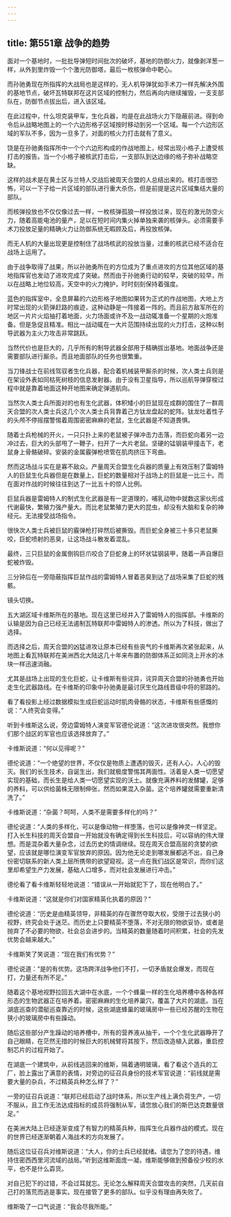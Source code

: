 ```yaml
---
---
---
```

title: 第551章 战争的趋势
---



面对一个基地时，一批批导弹短时间批次的破坏，基地的防御火力，就像剥洋葱一样，从外到里炸毁一个个激光防御塔，最后一枚核弹命中靶心。

而孙驰勇现在所指挥的大战局也是这样的，无人机导弹犹如手术刀一样先解决外围的基地节点，破坏瓦特联邦在这片区域的控制力，然后再向内继续摧毁，一支支部队在，防御节点拔出后，进入该区域。

在此过程中，什么坦克装甲车，生化兵器，均是在此战场火力下隐蔽前进。得到命令后从战略地图上的一个六边形格子区域按时移动到另一个区域。每一个六边形区域的军队不多，因为一旦多了，对面的核火力打击就有了意义。

饶是在孙驰勇指挥所中一个个六边形构成的作战地图上，经常出现小格子上遭受核打击的报告。当一个小格子被核武打击后，一支部队到达边缘的格子弥补战略空缺。

这样的战术是在黄土区与兰特人交战后被周天合盟的人总结出来的。核打击很恐怖，可以一下子给一片区域的部队进行重大杀伤，但是前提是这片区域集结大量的部队。

而核弹投放也不仅仅像过去一样，一枚核弹孤狼一样投放过来，现在的激光防空火力，随着高能电池的量产，足以在短时间内集火掉单独来袭的核弹头。必须需要手术刀投放足量的精确火力让防御系统无暇顾及后，再投放核弹。

而无人机的大量出现更是控制住了战场核武的投放当量，过重的核武已经不适合在战场上运用了。

由于战争取得了战果，所以孙驰勇所在的方位成为了重点进攻的方位其他区域的基地指挥官也发动了进攻完成了突破。然而由于孙驰勇行动的较早，突破的较早，所以在战略上地位较高，天空中的火力掩护，时时刻刻保持着强度。

蓝色的指挥室中，全息屏幕的六边形格子地图如果转为正式的作战地图，大地上方时常出现的火箭弹赶路的痕迹，这种动静是一阵接着一阵的。而且前方敌军所在的地区一片片火焰抽打着地面，火力场面或许不及一战动辄准备一个星期的火炮准备。但是急促且精准。相比一战动辄在一大片范围持续出现的火力打击，这种以制导武器为主火力攻击非常跳跃。

当然代价也是巨大的，几乎所有的制导武器全部用于精确拔出基地。地面战争还是需要部队进行厮杀。而且地面部队的任务也很繁重。

当刀锋战士在前线驾驭者生化兵器，配合着机械装甲厮杀的时候，次人类士兵则是在架设外表如同枯死树枝的信息发射器。由于没有卫星指导，所以巡航导弹穿梭过程中就是靠着地面这种开地图来确定弹道航向。

当然次人类士兵所面对的也有生化武器，体积矮小的巨鼠现在成群的围住了一群周天合盟的次人类士兵这几个次人类士兵背靠着己方钛龙盘起的蛇阵。钛龙吐着性子的头颅不停摇摆警惕着周围密密麻麻的老鼠，生化武器是不知道畏惧。

随着士兵枪械的开火，一只只扑上来的老鼠被子弹冲击力击落，而巨蛇向着另一边冲过去，巨大的头部甩了一鞭子，扫开了一大片老鼠。坚硬的锰钢装甲撞击下，老鼠身上骨骼破碎。安装的金属霰弹枪喷管在肌肉挤压下弯曲。

然而这场战斗实在是寡不敌众。产量周天合盟生化兵器的质量上有效压制了雷姆特人的巨鼠生化兵器但是在数量上，巨蛇的数量相对于战场上的巨鼠是一比三十。而在面对作战的时候往往到达了一比五十的惊人比例。

巨鼠兵器是雷姆特人的制式生化武器是有一定道理的，哺乳动物中就数这家伙形成代谢最快，繁殖力强产量大。而比老鼠繁殖力更大的昆虫，却没有大脑和复杂的神经元。无法接受战场指令。

很快次人类士兵被巨鼠的霰弹枪打碎然后被撕毁。而巨蛇全身被三十多只老鼠撕咬，巨蛇喷射的恶臭，让这场战斗散发着混乱。

最终，三只巨鼠的金属倒钩巨爪咬合了巨蛇身上的环状锰钢装甲，随着一声自爆巨蛇被炸毁。

三分钟后在一旁隐蔽指挥巨鼠作战的雷姆特人冒着恶臭到达了战场采集了巨蛇的残骸。

镜头切换。

五大湖区域卡维斯所在的基地。现在这里已经并入了雷姆特人的指挥部。卡维斯的认输是因为自己已经无法遏制瓦特联邦中雷姆特人的渗透。所以为了科技，做出了选择。

而选择之后，周天合盟的凶猛进攻让原本已经有些丧气的卡维斯再次紧张起来，从地图上看瓦特联邦在美洲西北大陆这几十年来布置的防御体系正如同浇上开水的冰块一样迅速消融。

尤其是战场上出现的生化巨蛇，让卡维斯有些诧异，诧异周天合盟的孙驰勇也开始走生化武器路线。在卡维斯的印象中孙驰勇是最讨厌生化路线晋级中将的邪路的。

看了看投影上经过数据模拟生成巨蛇运动时肌肉骨骼的状态，卡维斯有些感慨的说：“人终究会变得。”

听到卡维斯这么说，旁边雷姆特人演变军官德伦说道：“这次进攻很突然。我想你们那个战区的军官也应该选择放弃了。”

卡维斯说道：“何以见得呢？”

德伦说道：“一个绝望的世界，不仅仅是物质上遭遇的毁灭，还有人心，人心的毁灭。我们的长生技术，自诞生出，我们就极度警惕其两面性。活着是人类一切愿望实现的基础，而长生是给人类一切愿望实现的沃土。就像充满养料的发酵罐，足够的养料，可以供给菌株无限制伸张，然而如果混入杂菌。这个培养罐就需要重新清洗了。”

卡维斯说道：“杂菌？呵呵，人类不是需要多样化的吗？”

德伦说道：“人类的多样化，可以是像动物一样堕落，也可以是像神灵一样坚定。打入长生科技的周天合盟自一开始就没有确定得到长生科技后，可以容纳的伟大理想。而是混杂着大量杂念，过去历史的情调继续。现在周天合盟高层的贪婪的欲望，应该就是哪位演变军官放弃的原因。因为他无论走到哪发展都逃不出，自己身份密切联系的新人类上层所携带的欲望窥视。这一点在我们战区是常识，而你们这里却希望生产力发展，基础人口增多，而对社会发展进行冲击。”

德伦看了看卡维斯轻轻地说道：“错误从一开始就犯下了，现在他明白了。”

卡维斯说道：“这就是你们对国家精英化执着的原因？”

德伦说道：“历史是由精英领导，非精英的存在骤然夺取大权，受限于过去狭小的视野，终究会处于迷茫。而历史上只要精英不堕落，不对无限的物欲妥协，或者是抛弃了不必要的物欲，社会总会进步的。当精英的数量随着时间积累，社会的先发优势会越来越大。”

卡维斯笑了笑说道：“现在我们有优势？”

德伦说道：“是的有优势。这场跨洋战争他们不打，一切矛盾就会爆发，而现在打，力量还有所不足。”

随着这个基地视野拉回五大湖中在水底，一个个蜂巢一样的生化培养槽中各种各样形态的生物武器正在培养着。密密麻麻的生化培养巢穴，覆盖了大片的湖底。当在湖底巡查的潜艇巡查靠近的时候，这些湖底蜂巢的玻璃房中一些已经苏醒的生物在狭小的玻璃房中有些躁动。

随后这些部分产生躁动的培养槽中，所有的营养液从抽干，一个个生化武器睁开了自己眼睛，在茫然无措的时候巨大的机械臂将其按下，然后改造植入武器，重启控制芯片的过程开始了。

在湖底一个建筑中，从前线逃回来的维斯，隔着通明玻璃，看了看这个造兵的工厂，脸上露出了满意的表情，对旁边的征召兵身份的技术军官说道：“前线就是需要大量的杂兵，不过精英兵种怎么样了？”

一旁的征召兵说道：“联邦已经启动了战时体系，所以生产线上满负荷生产，一切不服从，且工作无法达成指标的成员将强制从军，请您放心我们的斯巴达克数量很足。”

在美洲大陆上已经逐渐变成了有智力的精英兵种，指挥生化兵器作战的模式。现在的世界已经逐渐朝着人海战术的方向发展了。

随后这位征召兵对维斯说道：“大人，你的士兵已经就绪。请您为了您的待遇，维持住密西西里河流域的战局。”听到这维斯面庞一凝。维斯能够做到预备役少校的水平，也不是什么孬货。

对自己犯下的过错，不会过耳就忘。无论怎么解释周天合盟攻击的突然，几天前自己打的落荒而逃是事实。现在接管了更多的部队。似乎没有理由再失败了。

维斯吸了一口气说道：“我会尽我所能。”